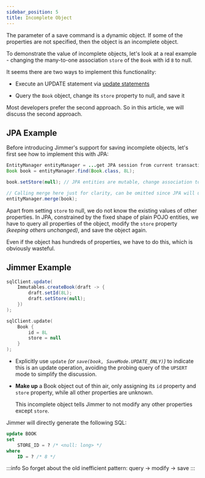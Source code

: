 ```yaml
---
sidebar_position: 5
title: Incomplete Object
---
```



The parameter of a save command is a dynamic object. If some of the properties are not specified, then the object is an incomplete object.

To demonstrate the value of incomplete objects, let's look at a real example - changing the many-to-one association `store` of the `Book` with id `8` to null. 

It seems there are two ways to implement this functionality:

-   Execute an UPDATE statement via [update statements](../update-statement)

-   Query the `Book` object, change its `store` property to null, and save it

Most developers prefer the second approach. So in this article, we will discuss the second approach.

## JPA Example

Before introducing Jimmer's support for saving incomplete objects, let's first see how to implement this with JPA:

```java title="JPA Example" 
EntityManager entityManager = ...get JPA session from current transaction context, omitted...
Book book = entityManager.find(Book.class, 8L);

book.setStore(null); // JPA entities are mutable, change association to null

// Calling merge here just for clarity, can be omitted since JPA will update db on tx commit anyway
entityManager.merge(book);
```

Apart from setting `store` to null, we do not know the existing values of other properties. In JPA, constrained by the fixed shape of plain POJO entities, we have to query all properties of the object, modify the `store` property *(keeping others unchanged)*, and save the object again. 

Even if the object has hundreds of properties, we have to do this, which is obviously wasteful.

## Jimmer Example

<Tabs groupId="language">
<TabItem value="java" label="Java">

```java
sqlClient.update(
    Immutables.createBook(draft -> {
        draft.setId(8L);
        draft.setStore(null);
    })
);
```

</TabItem>
<TabItem value="kotlin" label="Kotlin">

```kotlin
sqlClient.update(
    Book {
        id = 8L
        store = null
    }
);
```

</TabItem>
</Tabs>

-   Explicitly use `update` *(or `save(book, SaveMode.UPDATE_ONLY)`)* to indicate this is an update operation, avoiding the probing query of the `UPSERT` mode to simplify the discussion.

-   **Make up** a Book object out of thin air, only assigning its `id` property and `store` property, while all other properties are unknown.

    This incomplete object tells Jimmer to not modify any other properties except `store`.
  
Jimmer will directly generate the following SQL:

```sql
update BOOK
set
    STORE_ID = ? /* <null: long> */  
where
    ID = ? /* 8 */
```

:::info 
So forget about the old inefficient pattern: query -> modify -> save 
:::